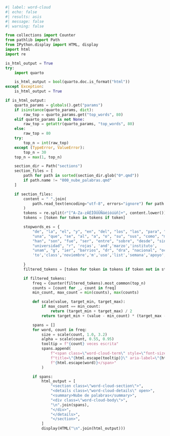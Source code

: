 
```{=html}
<style>
:root {
  --wc-summary-color: #6c757d;
  --wc-summary-bg: rgba(255, 255, 255, 0.4);
}

.word-cloud-section {
  margin: 0 0 2.5rem 0;
}

.word-cloud-details {
  border-radius: 1.25rem;
  box-shadow: 0 12px 28px rgba(15, 23, 42, 0.10);
  background: linear-gradient(135deg, #f8f9fb, #ffffff);
  overflow: hidden;
  border: 1px solid rgba(15, 23, 42, 0.06);
}

.word-cloud-details > summary {
  list-style: none;
  text-transform: uppercase;
  letter-spacing: 0.18em;
  font-size: 0.75rem;
  color: var(--wc-summary-color);
  padding: 1.35rem 1.85rem;
  cursor: pointer;
  display: flex;
  align-items: center;
  gap: 0.75rem;
  background: var(--wc-summary-bg);
}

.word-cloud-details > summary::-webkit-details-marker {
  display: none;
}

.word-cloud-details > summary::after {
  content: "\2212";
  margin-left: auto;
  font-size: 1rem;
  line-height: 1;
  color: inherit;
}

.word-cloud-details:not([open]) > summary::after {
  content: "+";
}

.word-cloud-body {
  display: flex;
  flex-wrap: wrap;
  gap: 0.75rem;
  justify-content: center;
  padding: 1.85rem 2.25rem 2.25rem;
}

.word-cloud-term {
  letter-spacing: 0.04em;
  color: rgba(25, 33, 56, var(--wc-alpha, 0.75));
  transition: transform 0.2s ease, color 0.2s ease;
}

.word-cloud-term:hover {
  transform: translateY(-4px);
}

body.quarto-dark {
  --wc-summary-color: #e2e8f0;
  --wc-summary-bg: rgba(15, 23, 42, 0.55);
}

body.quarto-dark .word-cloud-details {
  background: linear-gradient(135deg, rgba(30, 41, 59, 0.95), rgba(30, 58, 83, 0.85));
  box-shadow: 0 16px 32px rgba(2, 6, 23, 0.45);
  border: 1px solid rgba(148, 163, 184, 0.22);
}

body.quarto-dark .word-cloud-body {
  border-top: 1px solid rgba(148, 163, 184, 0.15);
}

body.quarto-dark .word-cloud-term {
  color: rgba(241, 245, 249, var(--wc-alpha, 0.85));
}

.word-cloud-term:focus {
  outline: 2px dashed rgba(15, 23, 42, 0.35);
  outline-offset: 3px;
}

body.quarto-dark .word-cloud-term:focus {
  outline-color: rgba(148, 163, 184, 0.6);
}
</style>
```

```python
#| label: word-cloud
#| echo: false
#| results: asis
#| message: false
#| warning: false

from collections import Counter
from pathlib import Path
from IPython.display import HTML, display
import html
import re

is_html_output = True
try:
    import quarto

    is_html_output = bool(quarto.doc.is_format("html"))
except Exception:
    is_html_output = True

if is_html_output:
    quarto_params = globals().get("params")
    if isinstance(quarto_params, dict):
        raw_top = quarto_params.get("top_words", 80)
    elif quarto_params is not None:
        raw_top = getattr(quarto_params, "top_words", 80)
    else:
        raw_top = 80
    try:
        top_n = int(raw_top)
    except (TypeError, ValueError):
        top_n = 30
    top_n = max(1, top_n)

    section_dir = Path("sections")
    section_files = [
        path for path in sorted(section_dir.glob("0*.qmd"))
        if path.name != "000_nube_palabras.qmd"
    ]

    if section_files:
        content = " ".join(
            path.read_text(encoding="utf-8", errors="ignore") for path in section_files
        )
        tokens = re.split(r"[^A-Za-zÁÉÍÓÚÜÑáéíóúüñ]+", content.lower())
        tokens = [token for token in tokens if token]

        stopwords_es = {
            "de", "la", "el", "y", "en", "del", "los", "las", "para", "con", "por", "un",
            "una", "que", "se", "al", "a", "o", "su", "sus", "como", "más", "mas", "es", "ha",
            "han", "son", "fue", "ser", "entre", "sobre", "desde", "sin", "años", "año", "huelsz",
            "universidad", "r", 'rojas', 'and','marzo','instituto',  
            "unam", "g", "ier", "barrios", "dr", "dra", "nacional", "octubre", "área", "programa", "septiembre", "of", "posgrado", "mayo", "autónoma", "proyecto", "transferencia", "abril", "agosto", "febrero", "análisis", "profesor", "examen", "enero", "congreso", "buildings", "junio", "usando", "sistemas", "guadalupe", "seminario", "u", "método", "div", "estado", "jorge", "the", "evaluar", "campo", "conocimiento", "diciembre", "journal", "ener", "habitat", "educación", "fecha", "julio", "rechtman", "for", "e", "grado",'j','presentado','mx','in','presentado','no','i','guanajuato',
            'to','class','noviembre','m','uso','list','semana','apoyo','miembro'
            
        }
        filtered_tokens = [token for token in tokens if token not in stopwords_es]

        if filtered_tokens:
            freq = Counter(filtered_tokens).most_common(top_n)
            counts = [count for _, count in freq]
            min_count, max_count = min(counts), max(counts)

            def scale(value, target_min, target_max):
                if max_count == min_count:
                    return (target_min + target_max) / 2
                return target_min + (value - min_count) * (target_max - target_min) / (max_count - min_count)

            spans = []
            for word, count in freq:
                size = scale(count, 1.0, 3.2)
                alpha = scale(count, 0.55, 0.95)
                tooltip = f"{count} veces escrita"
                spans.append(
                    f"<span class=\"word-cloud-term\" style=\"font-size: {size:.2f}rem; --wc-alpha: {alpha:.2f};\" "
                    f"title=\"{html.escape(tooltip)}\" aria-label=\"{html.escape(tooltip)}\" data-count=\"{count}\">"
                    f"{html.escape(word)}</span>"
                )

            if spans:
                html_output = [
                    "<section class=\"word-cloud-section\">",
                    "<details class=\"word-cloud-details\" open>",
                    "<summary>Nube de palabras</summary>",
                    "<div class=\"word-cloud-body\">",
                    "\n".join(spans),
                    "</div>",
                    "</details>",
                    "</section>",
                ]
                display(HTML("\n".join(html_output))) 
```
